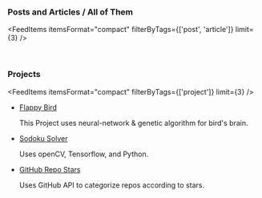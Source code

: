 <AuthorBanner />
<p></p>

<h3>
  Posts and Articles / <Link to='posts-and-articles'>All of Them</Link>
</h3>

<FeedItems 
  itemsFormat="compact" 
  filterByTags={['post', 'article']} 
  limit={3} 
/>

<p>&nbsp;</p>

### Projects

<FeedItems itemsFormat="compact" filterByTags={['project']} limit={3}  />

- [Flappy Bird](https://github.com/rgrupesh/Flappy-Bird-NN)

  This Project uses neural-network & genetic algorithm for bird's brain.

- [Sodoku Solver](https://github.com/rgrupesh/sudoku_solver_real_time")  

  Uses openCV, Tensorflow, and Python.

- [GitHub Repo Stars](https://github.com/rgrupesh/GitHub-Repo-Stars) 

  Uses GitHub API to categorize repos according to stars.

